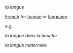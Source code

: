 ''la langue''

[[French]] for [[tongue]] or [[language]].

e.g.

''la langue dans la bouche''

''la langue maternelle''